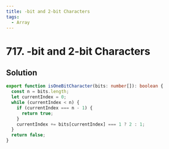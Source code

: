 ```yaml
---
title: -bit and 2-bit Characters
tags:
  - Array
---
```


# 717. -bit and 2-bit Characters

<Badges>
  <LevelBadge level="easy" />
  <TopicBadge name="Array" slug="array" />
</Badges>

## Solution

```typescript filename="solution.ts" copy
export function isOneBitCharacter(bits: number[]): boolean {
  const n = bits.length;
  let currentIndex = 0;
  while (currentIndex < n) {
    if (currentIndex === n - 1) {
      return true;
    }
    currentIndex += bits[currentIndex] === 1 ? 2 : 1;
  }
  return false;
}
```

<ProblemLink
  codingSite="leetcode"
  href="https://leetcode.com/problems/1-bit-and-2-bit-characters"
  title="-bit and 2-bit Characters"
/>
